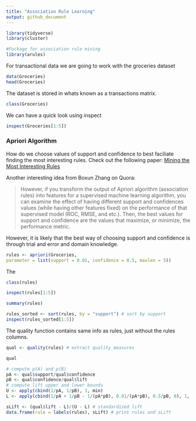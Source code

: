 ```yaml
---
title: "Association Rule Learning"
output: github_document
---
```



```r
library(tidyverse)
library(cluster)

#Package for association rule mining
library(arules)

```

For transactional data we are going to work with the groceries dataset


```r
data(Groceries)
head(Groceries)
```

The dataset is stored in whats known as a transactions matrix.

```r
class(Groceries)
```

We can have a quick look using inspect
```r
inspect(Groceries[1:5])
```


### Apriori Algorithm

How do we choose values of support and confidence to best faciliate finding the most interesting rules. Check out the following paper: [Mining the Most Interesting Rules](http://rakesh.agrawal-family.com/papers/kdd99rules.pdf)

Another interesting idea from Boxun Zhang on Quora:

> However, if you transform the output of Apriori algorithm (association rules) into features for a supervised machine learning algorithm, you can examine the effect of having different support and confidences values (while having other features fixed) on the performance of that supervised model (ROC, RMSE, and etc.). Then, the best values for support and confidence are the values that maximize, or minimize, the performance metric.

However, it is likely that the best way of choosing support and confidence is through trial and error and domain knowledge. 


```r
rules <- apriori(Groceries,
parameter = list(support = 0.01, confidence = 0.5, maxlen = 5))

```

The 

```r
class(rules)

inspect(rules[1:5])
```

```r
summary(rules)
```


```r
rules_sorted <- sort(rules, by = "support") # sort by support
inspect(rules_sorted[1:5]) 
```

The quality function contains same info as rules, just without the rules columns.

```r
qual <- quality(rules) # extract quality measures

qual
```


```r


# compute p(A) and p(B)
pA <- qual$support/qual$confidence
pB <- qual$confidence/qual$lift
# compute lift upper and lower bounds
U <- apply(cbind(1/pA, 1/pB), 1, min)
L <- apply(cbind(1/pA + 1/pB - 1/(pA*pB), 0.01/(pA*pB), 0.5/pB, 0), 1, max)

sLift <- (qual$lift - L)/(U - L) # standardized lift
data.frame(rule = labels(rules), sLift) # print rules and sLift
```


```r

```




```r

```


```r

```




```r

```


```r

```




```r

```


```r

```




```r

```


```r

```




```r

```


```r

```



